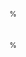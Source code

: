 <includeonly><tr style="line-height:100%">
<td rowspan="2" style="padding:0 0.4em;min-width:8em">{{{1}}}</td>
<td style="padding:0 0.4em;vertical-align:bottom" align="right"><small>{{{2}}}</small></td>
<td style="width:100px;border-left:solid 1px silver;border-right:solid 1px silver;vertical-align:bottom">
<div style="height:8px;width:{{{4|0}}}%;padding:0;margin:0;background:{{{3|gray}}};color:{{{3|gray}}};overflow:hidden;font-size:4px;">&nbsp;&emsp;</div>
</td>
<td style="padding:0 0.4em;vertical-align:bottom" align="right"><small>{{{4|0}}}%</small></td>
<td rowspan="2" style="width:3em;padding:0 0.4em" align="center">{{{8|}}}</td>
</tr>
<tr style="line-height:100%">
<td style="padding:0 0.4em" align="right"><small>{{{5}}}</small></td>
<td style="width:100px;border-left:solid 1px silver;border-right:solid 1px silver;">
<div style="height:8px;width:{{{7|0}}}%;padding:0;margin:1px 0 4px; background:{{{6|gray}}};color:{{{3|gray}}};overflow:hidden;font-size:4px;vertical-align:top">&nbsp;&emsp;</div>
</td>
<td style="padding:0 0.4em" align="right"><small>{{{7|0}}}%</small></td>
</tr></includeonly>
<noinclude>
{{bar box/doc}}
<!--- Use with {{tl|bar box}}
[[category:Bar chart templates]]
----->
</noinclude>